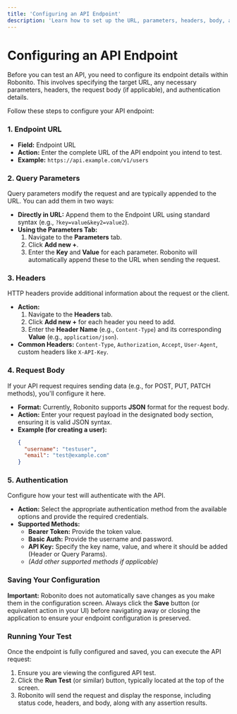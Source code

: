 ```yaml
---
title: 'Configuring an API Endpoint'
description: 'Learn how to set up the URL, parameters, headers, body, and authentication for your API tests in Robonito.'
---
```


# Configuring an API Endpoint

Before you can test an API, you need to configure its endpoint details within Robonito. This involves specifying the target URL, any necessary parameters, headers, the request body (if applicable), and authentication details.

Follow these steps to configure your API endpoint:

### 1. Endpoint URL

-   **Field:** Endpoint URL
-   **Action:** Enter the complete URL of the API endpoint you intend to test.
-   **Example:** `https://api.example.com/v1/users`

### 2. Query Parameters

Query parameters modify the request and are typically appended to the URL. You can add them in two ways:

-   **Directly in URL:** Append them to the Endpoint URL using standard syntax (e.g., `?key=value&key2=value2`).
-   **Using the Parameters Tab:**
    1.  Navigate to the **Parameters** tab.
    2.  Click **Add new +**.
    3.  Enter the **Key** and **Value** for each parameter. Robonito will automatically append these to the URL when sending the request.

### 3. Headers

HTTP headers provide additional information about the request or the client.

-   **Action:**
    1.  Navigate to the **Headers** tab.
    2.  Click **Add new +** for each header you need to add.
    3.  Enter the **Header Name** (e.g., `Content-Type`) and its corresponding **Value** (e.g., `application/json`).
-   **Common Headers:** `Content-Type`, `Authorization`, `Accept`, `User-Agent`, custom headers like `X-API-Key`.

### 4. Request Body

If your API request requires sending data (e.g., for POST, PUT, PATCH methods), you'll configure it here.

-   **Format:** Currently, Robonito supports **JSON** format for the request body.
-   **Action:** Enter your request payload in the designated body section, ensuring it is valid JSON syntax.
-   **Example (for creating a user):**
    ```json
    {
      "username": "testuser",
      "email": "test@example.com"
    }
    ```

### 5. Authentication

Configure how your test will authenticate with the API.

-   **Action:** Select the appropriate authentication method from the available options and provide the required credentials.
-   **Supported Methods:**
    -   **Bearer Token:** Provide the token value.
    -   **Basic Auth:** Provide the username and password.
    -   **API Key:** Specify the key name, value, and where it should be added (Header or Query Params).
    -   *(Add other supported methods if applicable)*

### Saving Your Configuration

**Important:** Robonito does not automatically save changes as you make them in the configuration screen. Always click the **Save** button (or equivalent action in your UI) before navigating away or closing the application to ensure your endpoint configuration is preserved.

### Running Your Test

Once the endpoint is fully configured and saved, you can execute the API request:

1.  Ensure you are viewing the configured API test.
2.  Click the **Run Test** (or similar) button, typically located at the top of the screen.
3.  Robonito will send the request and display the response, including status code, headers, and body, along with any assertion results.